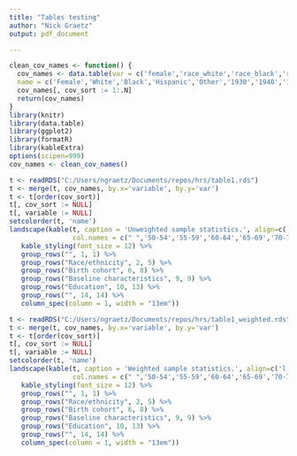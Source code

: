 ```yaml
---
title: "Tables testing"
author: "Nick Graetz"
output: pdf_document

---
```


```r
clean_cov_names <- function() {
  cov_names <- data.table(var = c('female','race_white','race_black','race_hispanic','race_other','cohort_group_1930','cohort_group_1940','cohort_group_1950','original_baseline_cog','edu_cat_less_highschool','edu_cat_highschool','edu_cat_some_college','edu_cat_college','N'),
  name = c('Female','White','Black','Hispanic','Other','1930','1940','1950','Baseline cognition','Less than high school','High school','Some college','College+','Person-years'))
  cov_names[, cov_sort := 1:.N]
  return(cov_names)
}
library(knitr)
library(data.table)
library(ggplot2)
library(formatR)
library(kableExtra)
options(scipen=999)
cov_names <- clean_cov_names()

t <- readRDS("C:/Users/ngraetz/Documents/repos/hrs/table1.rds")
t <- merge(t, cov_names, by.x='variable', by.y='var')
t <- t[order(cov_sort)]
t[, cov_sort := NULL]
t[, variable := NULL]
setcolorder(t, 'name')
landscape(kable(t, caption = 'Unweighted sample statistics.', align=c('l',rep('r',7)), format = 'latex', booktabs = TRUE, longtable=T, digits = 1,escape=F,
                col.names = c(" ",'50-54','55-59','60-64','65-69','70-74','75-79','80+')) %>%
   kable_styling(font_size = 12) %>%
   group_rows("", 1, 1) %>%
   group_rows("Race/ethnicity", 2, 5) %>%
   group_rows("Birth cohort", 6, 8) %>%
   group_rows("Baseline characteristics", 9, 9) %>%
   group_rows("Education", 10, 13) %>%
   group_rows("", 14, 14) %>%
   column_spec(column = 1, width = "13em"))

t <- readRDS("C:/Users/ngraetz/Documents/repos/hrs/table1_weighted.rds")
t <- merge(t, cov_names, by.x='variable', by.y='var')
t <- t[order(cov_sort)]
t[, cov_sort := NULL]
t[, variable := NULL]
setcolorder(t, 'name')
landscape(kable(t, caption = 'Weighted sample statistics.', align=c('l',rep('r',7)), format = 'latex', booktabs = TRUE, longtable=T, digits = 1,escape=F,
                col.names = c(" ",'50-54','55-59','60-64','65-69','70-74','75-79','80+')) %>%
   kable_styling(font_size = 12) %>%
   group_rows("", 1, 1) %>%
   group_rows("Race/ethnicity", 2, 5) %>%
   group_rows("Birth cohort", 6, 8) %>%
   group_rows("Baseline characteristics", 9, 9) %>%
   group_rows("Education", 10, 13) %>%
   group_rows("", 14, 14) %>%
   column_spec(column = 1, width = "13em"))
```

